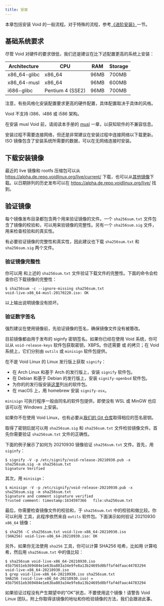 ```yaml
---
title: 安装
---
```



本章包括安装 Void 的一般流程。对于特殊的流程，参考[《进阶安装》](./advanced-installation-guides/index.mdx)一节。

## 基础系统要求

尽管 Void 对硬件的要求很低，我们还是建议在比下述配置更高的系统上安装：

| Architecture | CPU              | RAM  | Storage |
| ------------ | ---------------- | ---- | ------- |
| x86_64-glibc | x86_64           | 96MB | 700MB   |
| x86_64-musl  | x86_64           | 96MB | 600MB   |
| i686-glibc   | Pentium 4 (SSE2) | 96MB | 700MB   |

注意，有些风格化安装配置要求更高的硬件配置，具体配置取决于具体的风格。

Void 不支持 i386、i486 或 i586 架构。

在安装 musl Void 前，请阅读本手册的 [musl](./musl.mdx) 一章，以获知软件的不兼容信息。

安装过程不需要连接网络，但还是非常建议在安装过程中连接网络以下载更新。ISO 镜像包含了安装系统所需要的数据，可以在无网络连接时安装。

## 下载安装镜像

最近的 live 镜像和 rootfs 压缩包可以从 https://alpha.de.repo.voidlinux.org/live/current/ 下载，也可以从[其他镜像](https://docs.voidlinux.org/xbps/repositories/mirrors/index.html)下载。以日期排列的历史发布可以在 https://alpha.de.repo.voidlinux.org/live/ 找到。

## 验证镜像

每个镜像发布目录都包含两个用来验证镜像的文件。一个 `sha256sum.txt` 文件包含了镜像的校验和，可以用来验镜像的完整性。另有一个 `sha256sum.sig` 文件，用来检查校验和的真实性。

有必要验证镜像的完整性和真实性，因此建议也下载 `sha256sum.txt` 和 `sha256sum.sig` 两个文件。

### 验证镜像完整性

你可以用 <Man to="sha256sum/1" /> 和上述的 `sha256sum.txt` 文件验证下载文件的完整性。下面的命令会检查你已下载镜像的完整性：

```
$ sha256sum -c --ignore-missing sha256sum.txt
void-live-x86_64-musl-20170220.iso: OK
```

以上输出说明镜像没有损坏。

### 验证数字签名

强烈建议在使用镜像前，先验证镜像的签名，确保镜像文件没有被篡改。

目前镜像都由用于发布的 siginfy 密钥签名。如果你已经在使用 Void 系统，你可以从 `void-release-keys` 软件包获取密钥，XBPS。你还需要 <Man to="signify/1" /> 或 <Man to="minisign/1" /> 的拷贝；在 Void 系统上，它们分别由 `outils` 或 `minisign` 软件包提供。

在不是 Void Linux 的 Linux 发行版上获取 `signify`：

- 在 Arch Linux 和基于 Arch 的发行版上，安装 `signify` 软件包。
- 在 Debian 和基于 Debian 的发行版上，安装 `signify-openbsd` 软件包。
- 为你的的发行版安装[这里](https://repology.org/project/signify-openbsd/versions)列出的软件包。
- 在 macOS 上，用 homebrew 安装 `signify-osx`。

`minisign` 可执行程序一般由同名的软件包提供，即使没有 WSL 或 MinGW 也应该可以在 Windows 上安装。

如果你不在使用 Void Linux，也有必要从[我们的 Git 仓库](https://github.com/void-linux/void-packages/tree/master/srcpkgs/void-release-keys/files/)取得相应的签名密钥。

取得了密钥后就可以用 `sha256sum.sig` 和 `sha256sum.txt` 文件检验镜像文件。首先你需要验证 `sha256sum.txt` 文件的正确性。

下面的例子展示了如何为 20210930 镜像验证 `sha256sum.txt` 文件。首先，用 `siginfy`：

```
$ signify -V -p /etc/signify/void-release-20210930.pub -x sha256sum.sig -m sha256sum.txt
Signature Verified
```

其次，用 `minisign`：

```
$ minisign -V -p /etc/signify/void-release-20210930.pub -x sha256sum.sig -m sha256sum.txt
Signature and comment signature verified
Trusted comment: timestamp:1634597366	file:sha256sum.txt
```

最后，你需要检查镜像文件的校验和，于 `sha256sum.txt` 中的校验和做比较。你可以利用 <Man to="sha256/1" /> 工具，此程序依然来自 `outils` 软件包。下面演示如何验证 20210930 `x86_64` 镜像：

```
$ sha256 -C sha256sum.txt void-live-x86_64-20210930.iso
(SHA256) void-live-x86_64-20210930.iso: OK
```

另外，如果你无法使用 `sha256` 工具，你可以计算 SHA256 哈希，比如用 <Man to="sha256sum/1" /> 计算哈希，然后用 `sha256sum.txt` 中的值比较：

```
$ sha256sum void-live-x86_64-20210930.iso
45b75651eb369484e1e63ba803a34e9fe8a13b24695d0bffaf4dfaac44783294  void-live-x86_64-20210930.iso
$ grep void-live-x86_64-20210930.iso sha256sum.txt
SHA256 (void-live-x86_64-20210930.iso) = 45b75651eb369484e1e63ba803a34e9fe8a13b24695d0bffaf4dfaac44783294
```

如果验证过程没有产生期望中的“OK”状态，不要使用这个镜像！请警告 Void Linux 团队，附上你取得该镜像的地址和你检验镜像的方法，我们会跟进此事。
